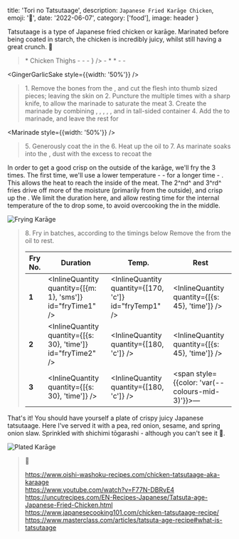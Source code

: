 


  title: 'Tori no Tatsutaage',
  description: `Japanese Fried Karāge Chicken`,
  emoji: '🍗',
  date: '2022-06-07',
  category: ['food'],
  image: header
}

<ServingsControl servings={24} plural="Pieces" />

Tatsutaage is a type of Japanese fried chicken or karāge.
Marinated before being coated in starch, the chicken is incredibly juicy, whilst still having a great crunch. 💯

<blockquote>
  * <IngredientDefinition id="chicken" name="Chicken" quantity={[450, 'g']} colour="red">Chicken Thighs</IngredientDefinition>
  - <IngredientDefinition id="soy" name="Light Soy" quantity={[3, 'tbsp']} colour="orange" />
  - <IngredientDefinition id="mirin" name="Mirin" quantity={[1, 'tbsp']} colour="yellow" />
  - <IngredientDefinition id="sake" name="Sake" quantity={[2, 'tbsp']} colour="yellow" alternative={<IngredientDefinition id="xiaoshing" name="Xiaoshing" quantity={[2, 'tbsp']} colour="yellow" />} />
  - <IngredientDefinition id="sesameOil" name="Sesame Oil" quantity={[1, 'tsp']} colour="orange" />
  * <IngredientDefinition id="ginger" name="Ginger" quantity={[1, 'tbsp']} colour="green" comment="minced" />
  * <IngredientDefinition id="garlic" name="Garlic" quantity={[1, 'tbsp']} colour="purple" comment="minced" />
  - <IngredientDefinition id="cornflour" name="Cornflour" colour="blue" />
  - <IngredientDefinition id="oil" name="Vegetable Oil" colour="yellow" comment="for frying" />  
</blockquote>


<GingerGarlicSake style={{width: '50%'}} />

<blockquote>
  1. Remove the bones from the <IngredientLink id="chicken" />, and cut the flesh into thumb sized pieces; leaving the skin on
  2. Puncture the <IngredientLink id="chicken" /> multiple times with a sharp knife, to allow the marinade to saturate the meat
  3. Create the marinade by combining <IngredientLink id="soy" />, <IngredientLink id="mirin" />, <IngredientLink id="sake" />, <IngredientLink id="sesameOil" />, <IngredientLink id="ginger" />, and <IngredientLink id="garlic" /> in tall-sided container
  4. Add the <IngredientLink id="chicken" /> to marinade, and leave the rest for <InlineQuantity quantity={[{m: 30}, 'time']} />
</blockquote>


<Marinade style={{width: '50%'}} />

<blockquote>
  5. Generously coat the <IngredientLink id="chicken" /> in the <IngredientLink id="cornflour" />
  6. Heat up the <IngredientLink id="oil">oil</IngredientLink> to <InlineQuantity id="fryTemp1" />
  7. As marinate soaks into the <IngredientLink id="cornflour" />, dust with the excess to recoat the <IngredientLink id="chicken" />
</blockquote>

In order to get a good crisp on the outside of the karāge, we'll fry the <IngredientLink id="chicken" /> 3 times. The first time, we'll use a lower temperature - <InlineQuantity id="fryTemp1" /> - for a longer time - <InlineQuantity id="fryTime1" />.
This allows the heat to reach the inside of the meat. The 2^nd^ and 3^rd^ fries drive off more of the moisture (primarily from the outside), and crisp up the <IngredientLink id="cornflour" />.
We limit the duration here, and allow resting time for the internal temperature of the <IngredientLink id="chicken" /> to drop some, to avoid overcooking the <IngredientLink id="chicken" /> in the middle.


<Image image={IMG_3841} alt="Frying Karāge" />

<blockquote>
  8. Fry in batches, according to the timings below Remove the <IngredientLink id="chicken" /> from the oil to rest.

  | Fry No. | Duration  | Temp. | Rest |
  | --- | ---  | ---  | ---  |
  | <b>1</b> | <InlineQuantity quantity={[{m: 1}, 'sms']} id="fryTime1" /> | <InlineQuantity quantity={[170, 'c']} id="fryTemp1" /> | <InlineQuantity quantity={[{s: 45}, 'time']} />  |
  | <b>2</b> | <InlineQuantity quantity={[{s: 30}, 'time']} id="fryTime2" /> | <InlineQuantity quantity={[180, 'c']} /> | <InlineQuantity quantity={[{s: 45}, 'time']} />  |
  | <b>3</b> | <InlineQuantity quantity={[{s: 30}, 'time']} /> | <InlineQuantity quantity={[180, 'c']} /> | <span style={{color: 'var(--colours-mid-3)'}}>—</span> |
</blockquote>

That's it! You should have yourself a plate of crispy juicy Japanese tatsutaage.
Here I've served it with a pea, red onion, sesame, and spring onion slaw. Sprinkled with shichimi tōgarashi - although you can't see it 🤔.


<Image image={IMG_3849} alt="Plated Karāge" />



> 📖
>
> https://www.oishi-washoku-recipes.com/chicken-tatsutaage-aka-karaage  
> https://www.youtube.com/watch?v=F77N-DBRvE4  
> https://uncutrecipes.com/EN-Recipes-Japanese/Tatsuta-age-Japanese-Fried-Chicken.html  
> https://www.japanesecooking101.com/chicken-tatsutaage-recipe/  
> https://www.masterclass.com/articles/tatsuta-age-recipe#what-is-tatsutaage  